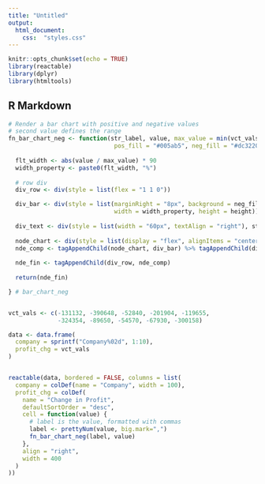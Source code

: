 ```yaml
---
title: "Untitled"
output: 
  html_document:
    css:  "styles.css"
---
```


```r
knitr::opts_chunk$set(echo = TRUE)
library(reactable)
library(dplyr)
library(htmltools)
```

## R Markdown

```r


# Render a bar chart with positive and negative values
# second value defines the range
fn_bar_chart_neg <- function(str_label, value, max_value = min(vct_vals), height = "16px",
                              pos_fill = "#005ab5", neg_fill = "#dc3220") {
  
  flt_width <- abs(value / max_value) * 90
  width_property <- paste0(flt_width, "%")
  
  # row div
  div_row <- div(style = list(flex = "1 1 0"))

  div_bar <- div(style = list(marginRight = "8px", background = neg_fill, 
                              width = width_property, height = height))
  
  div_text <- div(style = list(width = "60px", textAlign = "right"), str_label)
  
  node_chart <- div(style = list(display = "flex", alignItems = "center", justifyContent = "flex-end"))
  nde_comp <- tagAppendChild(node_chart, div_bar) %>% tagAppendChild(div_text)
  
  nde_fin <- tagAppendChild(div_row, nde_comp)
  
  return(nde_fin)

} # bar_chart_neg


vct_vals <- c(-131132, -390648, -52840, -201904, -119655, 
              -324354, -89650, -54570, -67930, -300158)

data <- data.frame(
  company = sprintf("Company%02d", 1:10),
  profit_chg = vct_vals
)


reactable(data, bordered = FALSE, columns = list(
  company = colDef(name = "Company", width = 100),
  profit_chg = colDef(
    name = "Change in Profit",
    defaultSortOrder = "desc",
    cell = function(value) {
      # label is the value, formatted with commas
      label <- prettyNum(value, big.mark=",") 
      fn_bar_chart_neg(label, value)
    },
    align = "right",
    width = 400
  )
))

```





